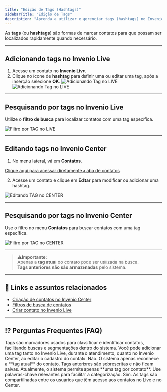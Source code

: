 ```yaml
---
title: "Edição de Tags (Hashtags)"
sidebarTitle: "Edição de Tags"
description: "Aprenda a utilizar e gerenciar tags (hashtags) no Invenio Live e Center para identificar e localizar contatos rapidamente."
---
```


As **tags** (ou **hashtags**) são formas de marcar contatos para que possam ser localizados rapidamente quando necessário.

---

##  Adicionando tags no Invenio Live

1. Acesse um contato no **Invenio Live**.
2. Clique no ícone de **hashtag** para definir uma ou editar uma tag, após a inserção selecione **OK**.
![Adicionando Tag no LIVE](https://robbublob.blob.core.windows.net/docs/invenio-live/Tags1imgLive.png)
![Adicionando Tag no LIVE](https://robbublob.blob.core.windows.net/docs/invenio-live/Tags2imgLive.png)
---

##  Pesquisando por tags no Invenio Live

Utilize o **filtro de busca** para localizar contatos com uma tag específica.

![Filtro por TAG no LIVE](https://robbublob.blob.core.windows.net/docs/pesqtag.png)

---

##  Editando tags no Invenio Center

1. No menu lateral, vá em **Contatos**.

[Clique aqui para acessar diretamente a aba de contatos](https://inveniocenter.robbu.global/painel/contatos)

2. Acesse um contato e clique em **Editar** para modificar ou adicionar uma hashtag.

![Editando TAG no CENTER](https://robbublob.blob.core.windows.net/docs/invenio-live/Tags4ImgCenterEdit4.png)

---

##  Pesquisando por tags no Invenio Center

Use o filtro no menu **Contatos** para buscar contatos com uma tag específica.

![Filtro por TAG no CENTER](https://robbublob.blob.core.windows.net/docs/invenio-live/Tags3ImgCenter.png)

---

>  ⚠️**Importante:**  
> Apenas a **tag atual** do contato pode ser utilizada na busca.  
> **Tags anteriores não são armazenadas** pelo sistema.

---

## 🔗 Links e assuntos relacionados

- [Criação de contatos no Invenio Center](https://docs.robbu.global/docs/center/criacao-de-contatos-invenio-center)  
- [Filtros de busca de contatos](https://docs.robbu.global/docs/center/filtros-de-busca-de-contatos)  
- [Criar contato no Invenio Live](https://docs.robbu.global/docs/live/criar-contato)  

---

## ⁉️ Perguntas Frequentes (FAQ)

<AccordionGroup>
  <Accordion title="O que são tags ou hashtags?">
    Tags são marcadores usados para classificar e identificar contatos, facilitando buscas e segmentações dentro do sistema.
  </Accordion>

  <Accordion title="Onde posso adicionar uma tag?">
    Você pode adicionar uma tag tanto no Invenio Live, durante o atendimento, quanto no Invenio Center, ao editar o cadastro do contato.
  </Accordion>

  <Accordion title="Consigo pesquisar por tags antigas de um contato?">
    Não. O sistema apenas reconhece a **tag atual** do contato. Tags anteriores são sobrescritas e não ficam salvas.
  </Accordion>

  <Accordion title="Posso usar mais de uma tag por contato?">
    Atualmente, o sistema permite apenas **uma tag por contato**. Use palavras-chave relevantes para facilitar a categorização.
  </Accordion>

  <Accordion title="Tags são visíveis para todos os usuários?">
    Sim. As tags são compartilhadas entre os usuários que têm acesso aos contatos no Live e no Center.
  </Accordion>
</AccordionGroup>
